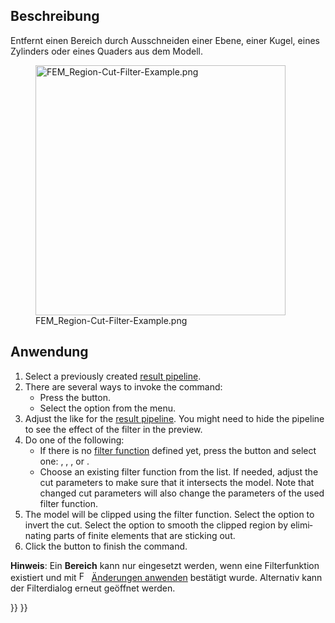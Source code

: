 <languages/>

<div lang="en" dir="ltr" class="mw-content-ltr">
{{Docnav
|[[FEM_PostFilterCutFunction|Function cut filter]]
|[[FEM_PostFilterContours|Contours filter]]
|[[FEM_Workbench|FEM]]
|IconL=FEM_PostFilterCutFunction.svg
|IconR=FEM_PostFilterContours.svg
|IconC=Workbench_FEM.svg
}}
</div>

<div lang="en" dir="ltr" class="mw-content-ltr">
{{GuiCommand
|Name=FEM PostFilterClipRegion
|MenuLocation=Results → Region Clip Filter
|Workbenches=[[FEM_Workbench|FEM]]
|SeeAlso=[[FEM_PostPipelineFromResult|FEM Result pipeline]], [[FEM_PostCreateFunctions|FEM Filter functions]], [[FEM_tutorial|FEM tutorial]]
}}
</div>

<span id="Description"></span>
==Beschreibung==

Entfernt einen Bereich durch Ausschneiden einer Ebene, einer Kugel, eines Zylinders oder eines Quaders aus dem Modell.

[[File:FEM_Region-Cut-Filter-Example.png|400px]]

{{Caption|Ein Filter Schnittbereich mit einer Kugel als Schnittfunktion.</br>
Die ursprüngliche Pipeline ist das halbtransparente Objekt.}}

<span id="Usage"></span>
==Anwendung==

<div lang="en" dir="ltr" class="mw-content-ltr">
# Select a previously created [[FEM_PostPipelineFromResult|result pipeline]].
# There are several ways to invoke the command:
#* Press the {{Button|[[Image:FEM_PostFilterClipRegion.svg|16px]] [[FEM_PostFilterClipRegion|Region Clip Filter]]}} button.
#* Select the {{MenuCommand|Results → [[Image:FEM_PostFilterClipRegion.svg|16px]] Region Clip Filter}} option from the menu.
# Adjust the {{MenuCommand|Result display options}} like for the [[FEM_PostPipelineFromResult|result pipeline]]. You might need to hide the pipeline to see the effect of the filter in the preview.
# Do one of the following:
#* If there is no [[FEM_PostCreateFunctions|filter function]] defined yet, press the {{Button|[[Image:List-add.svg|16px]] Create}} button and select one: {{MenuCommand|[[Image:FEM_PostCreateFunctionPlane.svg|16px]] [[FEM_PostCreateFunctionPlane|Plane]]}}, {{MenuCommand|[[Image:FEM_PostCreateFunctionSphere.svg|16px]] [[FEM_PostCreateFunctionSphere|Sphere]]}}, {{MenuCommand|[[Image:FEM_PostCreateFunctionCylinder.svg|16px]] [[FEM_PostCreateFunctionCylinder|Cylinder]]}}, or {{MenuCommand|[[Image:FEM_PostCreateFunctionBox.svg|16px]] [[FEM_PostCreateFunctionBox|Box]]}}.
#* Choose an existing filter function from the list. If needed, adjust the cut parameters to make sure that it intersects the model. Note that changed cut parameters will also change the parameters of the used filter function.
# The model will be clipped using the filter function. Select the {{MenuCommand|Inside Out}} option to invert the cut. Select the {{MenuCommand|Cut Cells}} option to smooth the clipped region by eliminating parts of finite elements that are sticking out.
# Click the {{Button|OK}} button to finish the command.
</div>

'''Hinweis''': Ein '''Bereich''' kann nur eingesetzt werden, wenn eine Filterfunktion existiert und mit [[Image:FEM_PostApplyChanges.svg|16px]] [[FEM_PostApplyChanges/de|Änderungen anwenden]] bestätigt wurde. Alternativ kann der Filterdialog erneut geöffnet werden.


<div lang="en" dir="ltr" class="mw-content-ltr">
{{Docnav
|[[FEM_PostFilterCutFunction|Function cut filter]]
|[[FEM_PostFilterContours|Contours filter]]
|[[FEM_Workbench|FEM]]
|IconL=FEM_PostFilterCutFunction.svg
|IconR=FEM_PostFilterContours.svg
|IconC=Workbench_FEM.svg
}}
</div>

{{FEM Tools navi{{#translation:}}}}
{{Userdocnavi{{#translation:}}}}
